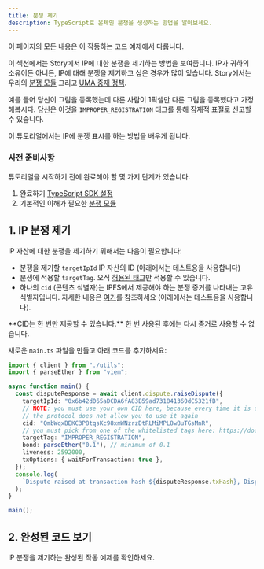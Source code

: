```yaml
---
title: 분쟁 제기
description: TypeScript로 온체인 분쟁을 생성하는 방법을 알아보세요.
---
```


<CardGroup cols={1}>
  <Card title="Completed Code" href="https://github.com/storyprotocol/typescript-tutorial/blob/main/scripts/dispute/disputeIp.ts" icon="thumbs-up">
    이 페이지의 모든 내용은 이 작동하는 코드 예제에서 다룹니다.
  </Card>
</CardGroup>

이 섹션에서는 Story에서 IP에 대한 분쟁을 제기하는 방법을 보여줍니다. IP가 귀하의 소유이든 아니든, IP에 대해 분쟁을 제기하고 싶은 경우가 많이 있습니다. Story에서는 우리의 [분쟁 모듈](/concepts/dispute-module) 그리고 [UMA 중재 정책](/concepts/dispute-module/uma-arbitration-policy).

예를 들어 당신이 그림을 등록했는데 다른 사람이 1픽셀만 다른 그림을 등록했다고 가정해봅시다. 당신은 이것을 `IMPROPER_REGISTRATION` 태그를 통해 잠재적 표절로 신고할 수 있습니다.

이 튜토리얼에서는 IP에 분쟁 표시를 하는 방법을 배우게 됩니다.

### 사전 준비사항

튜토리얼을 시작하기 전에 완료해야 할 몇 가지 단계가 있습니다.

1. 완료하기 [TypeScript SDK 설정](/developers/typescript-sdk/setup)
2. 기본적인 이해가 필요한 [분쟁 모듈](/concepts/dispute-module)

## 1. IP 분쟁 제기

IP 자산에 대한 분쟁을 제기하기 위해서는 다음이 필요합니다:

* 분쟁을 제기할 `targetIpId` IP 자산의 ID (아래에서는 테스트용을 사용합니다)
* 분쟁에 적용할 `targetTag`. 오직 [허용된 태그](/concepts/dispute-module/overview#dispute-tags)만 적용할 수 있습니다.
* 하나의 `cid` (콘텐츠 식별자)는 IPFS에서 제공해야 하는 분쟁 증거를 나타내는 고유 식별자입니다. 자세한 내용은 [여기](/concepts/dispute-module/uma-arbitration-policy#dispute-evidence-submission-guidelines)를 참조하세요 (아래에서는 테스트용을 사용합니다).

<Warning>
  **CID는 한 번만 제공할 수 있습니다.** 한 번 사용된 후에는 다시 증거로 사용할 수 없습니다.
</Warning>

새로운 `main.ts` 파일을 만들고 아래 코드를 추가하세요:

```typescript main.ts
import { client } from "./utils";
import { parseEther } from "viem";

async function main() {
  const disputeResponse = await client.dispute.raiseDispute({
    targetIpId: "0x6b42d065aDCDA6fA83B59ad731841360dC5321fB",
    // NOTE: you must use your own CID here, because every time it is used,
    // the protocol does not allow you to use it again
    cid: "QmbWqxBEKC3P8tqsKc98xmWNzrzDtRLMiMPL8wBuTGsMnR",
    // you must pick from one of the whitelisted tags here: https://docs.story.foundation/concepts/dispute-module#dispute-tags
    targetTag: "IMPROPER_REGISTRATION",
    bond: parseEther("0.1"), // minimum of 0.1
    liveness: 2592000,
    txOptions: { waitForTransaction: true },
  });
  console.log(
    `Dispute raised at transaction hash ${disputeResponse.txHash}, Dispute ID: ${disputeResponse.disputeId}`
  );
}

main();
```

## 2. 완성된 코드 보기

<CardGroup cols={1}>
  <Card title="Completed Code" href="https://github.com/storyprotocol/typescript-tutorial/blob/main/scripts/dispute/disputeIp.ts" icon="thumbs-up">
    IP 분쟁을 제기하는 완성된 작동 예제를 확인하세요.
  </Card>
</CardGroup>
